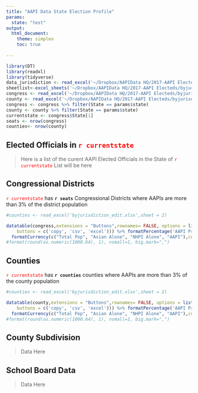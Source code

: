 ```yaml
---
title: "AAPI Data State Election Profile"
params:
  state: "test"
output:
  html_document:
    theme: simplex
    toc: true
    
---
```


```r
library(DT)
library(readxl)
library(tidyverse)
data_jurisdiction <- read_excel('~/Dropbox/AAPIData HQ/2017-AAPI Electeds/byjurisdiction_edit.xlsx')
sheetlist<-excel_sheets('~/Dropbox/AAPIData HQ/2017-AAPI Electeds/byjurisdiction_edit.xlsx')
congress <- read_excel('~/Dropbox/AAPIData HQ/2017-AAPI Electeds/byjurisdiction_edit.xlsx',sheet = 1)
county <- read_excel('~/Dropbox/AAPIData HQ/2017-AAPI Electeds/byjurisdiction_edit.xlsx',sheet = 2)
congress <- congress %>% filter(State == params$state)
county <- county %>% filter(State == params$state)
currentstate <- congress$State[1]
seats <- nrow(congress)
counties<- nrow(county)
```


## Elected Officials in <span style="color:red">`r currentstate`</span>
> Here is a list of the curent AAPI Elected Officials in the State of <span style="color:red">`r currentstate`</span>
> List will be here

## Congressional Districts
<span style="color:red">`r currentstate`</span> has **`r seats`** Congressional Districts where AAPIs are more than 3% of the district population
```r

#counties <- read_excel('byjurisdiction_edit.xlsx',sheet = 2)

datatable(congress,extensions = "Buttons",rownames= FALSE, options = list(dom = 'Brtip',
    buttons = c('copy', 'csv', 'excel'))) %>% formatPercentage('AAPI Proportion', 2) %>%
  formatCurrency(c("Total Pop", "Asian Alone", "NHPI Alone", "AAPI"),currency = "", interval = 3, mark = ",", digits=0)
#format(round(as.numeric(1000.64), 1), nsmall=1, big.mark=",")  
```

## Counties
<span style="color:red">`r currentstate`</span> has **`r counties`** counties where AAPIs are more than 3% of the county population
```r

#counties <- read_excel('byjurisdiction_edit.xlsx',sheet = 2)

datatable(county,extensions = "Buttons",rownames= FALSE, options = list(dom = 'Brtip',
    buttons = c('copy', 'csv', 'excel'))) %>% formatPercentage('AAPI Proportion', 2) %>%
  formatCurrency(c("Total Pop", "Asian Alone", "NHPI Alone", "AAPI"),currency = "", interval = 3, mark = ",", digits=0)
#format(round(as.numeric(1000.64), 1), nsmall=1, big.mark=",")  
```

## County Subdivision
> Data Here

## School Board Data
> Data Here
